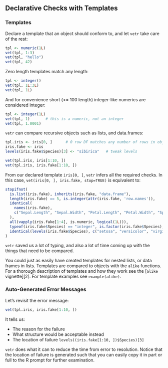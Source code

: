 ## Declarative Checks with Templates

### Templates

Declare a template that an object should conform to, and let `vetr` take care of
the rest:

```r
tpl <- numeric(1L)
vet(tpl, 1:3)
vet(tpl, "hello")
vet(tpl, 42)
```

Zero length templates match any length:

```r
tpl <- integer()
vet(tpl, 1L:3L)
vet(tpl, 1L)
```

And for convenience short (<= 100 length) integer-like numerics are considered
integer:

```r
tpl <- integer(1L)
vet(tpl, 1)       # this is a numeric, not an integer
vet(tpl, 1.0001)
```

`vetr` can compare recursive objects such as lists, and data.frames:

```r
tpl.iris <- iris[0, ]      # 0 row DF matches any number of rows in object
iris.fake <- iris
levels(iris.fake$Species)[3] <- "sibirica"   # tweak levels

vet(tpl.iris, iris[1:10, ])
vet(tpl.iris, iris.fake[1:10, ])
```

From our declared template `iris[0, ]`, `vetr` infers all the required checks.
In this case, `vet(iris[0, ], iris.fake, stop=TRUE)` is equivalent to:

```r
stopifnot(
  is.list(iris.fake), inherits(iris.fake, "data.frame"),
  length(iris.fake) == 5, is.integer(attr(iris.fake, 'row.names')),
  identical(
    names(iris.fake),
    c("Sepal.Length", "Sepal.Width", "Petal.Length", "Petal.Width", "Species")
  ),
  all(vapply(iris.fake[1:4], is.numeric, logical(1L))),
  typeof(iris.fake$Species) == "integer", is.factor(iris.fake$Species),
  identical(levels(iris.fake$Species), c("setosa", "versicolor", "virginica"))
)
```

`vetr` saved us a lot of typing, and also a lot of time coming up with the
things that need to be compared.

You could just as easily have created templates for nested lists, or data frames
in lists.  Templates are compared to objects with the `alike` functions.  For a
thorough description of templates and how they work see the [`alike`
vignette][2].  For template examples see `example(alike)`.

### Auto-Generated Error Messages

Let's revisit the error message:

```r
vet(tpl.iris, iris.fake[1:10, ])
```

It tells us:

* The reason for the failure
* What structure would be acceptable instead
* The location of failure `levels((iris.fake[1:10, ])$Species)[3]`

`vetr` does what it can to reduce the time from error to resolution.  Notice
that the location of failure is generated such that you can easily copy it in
part or full to the R prompt for further examination.
